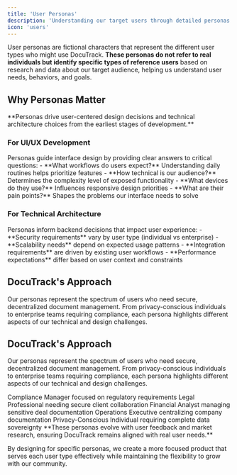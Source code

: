 ```yaml
---
title: 'User Personas'
description: 'Understanding our target users through detailed personas'
icon: 'users'
---
```



User personas are fictional characters that represent the different user types who might use DocuTrack. **These personas do not refer to real individuals but identify specific types of reference users** based on research and data about our target audience, helping us understand user needs, behaviors, and goals.

## Why Personas Matter

<Info>
  **Personas drive user-centered design decisions and technical architecture choices from the earliest stages of development.**
</Info>

### For UI/UX Development

<Accordion title="Design Decision Framework">
  Personas guide interface design by providing clear answers to critical questions:
  - **What workflows do users expect?** Understanding daily routines helps prioritize features
  - **How technical is our audience?** Determines the complexity level of exposed functionality  
  - **What devices do they use?** Influences responsive design priorities
  - **What are their pain points?** Shapes the problems our interface needs to solve
</Accordion>

### For Technical Architecture

<Accordion title="Backend Architecture Decisions">
  Personas inform backend decisions that impact user experience:
  - **Security requirements** vary by user type (individual vs enterprise)
  - **Scalability needs** depend on expected usage patterns
  - **Integration requirements** are driven by existing user workflows
  - **Performance expectations** differ based on user context and constraints
</Accordion>

## DocuTrack's Approach

Our personas represent the spectrum of users who need secure, decentralized document management. From privacy-conscious individuals to enterprise teams requiring compliance, each persona highlights different aspects of our technical and design challenges.

## DocuTrack's Approach

Our personas represent the spectrum of users who need secure, decentralized document management. From privacy-conscious individuals to enterprise teams requiring compliance, each persona highlights different aspects of our technical and design challenges.

<CardGroup cols={2}>
  <Card title="Marcus Chen" icon="building-bank" href="#persona-1-marcus-chen--compliance-manager">
    Compliance Manager focused on regulatory requirements
  </Card>
  <Card title="Sarah Mitchell" icon="scale-balanced" href="#persona-2-sarah-mitchell--senior-legal-partner">
    Legal Professional needing secure client collaboration
  </Card>
  <Card title="Elena Rodriguez" icon="chart-line" href="#persona-3-elena-rodriguez--investment-analyst">
    Financial Analyst managing sensitive deal documentation
  </Card>
  <Card title="Victoria Thompson" icon="building" href="#persona-4-victoria-thompson--chief-operating-officer">
    Operations Executive centralizing company documentation
  </Card>
  <Card title="Alex Kim" icon="shield-check" href="#persona-5-alex-kim--privacy-conscious-journalist">
    Privacy-Conscious Individual requiring complete data sovereignty
  </Card>
</CardGroup>

<Tip>
  **These personas evolve with user feedback and market research, ensuring DocuTrack remains aligned with real user needs.**
</Tip>

By designing for specific personas, we create a more focused product that serves each user type effectively while maintaining the flexibility to grow with our community.